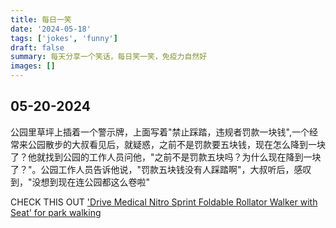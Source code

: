 ```yaml
---
title: 每日一笑
date: '2024-05-18'
tags: ['jokes', 'funny']
draft: false
summary: 每天分享一个笑话，每日笑一笑，免疫力自然好
images: []
---
```


## 05-20-2024

公园里草坪上插着一个警示牌，上面写着"禁止踩踏，违规者罚款一块钱",一个经常来公园散步的大叔看见后，就疑惑，之前不是罚款要五块钱，现在怎么降到一块了？他就找到公园的工作人员问他，"之前不是罚款五块吗？为什么现在降到一块了？"。公园工作人员告诉他说，"罚款五块钱没有人踩踏啊"，大叔听后，感叹到，"没想到现在连公园都这么卷啦"

CHECK THIS OUT ['Drive Medical Nitro Sprint Foldable Rollator Walker with Seat' for park walking](https://amzn.to/4bNRJrr)
